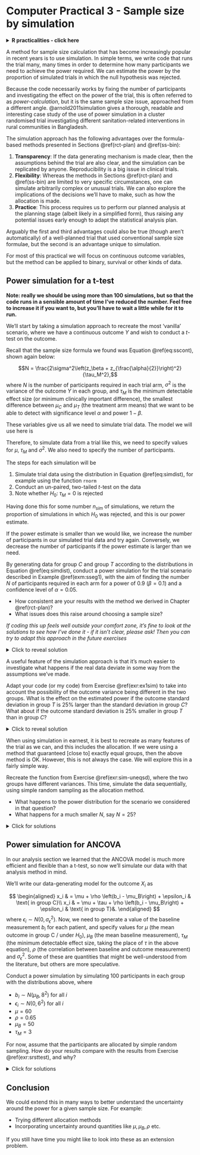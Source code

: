 # Computer Practical 3 - Sample size by simulation {#cp3sim}

<details> <summary> **R practicalities - click here** </summary>  

There are many, many packages in R that implement methods for designing and analysing clinical trials (see a list at [CRAN task view](https://cran.r-project.org/web/views/ClinicalTrials.html)). We will look at some of these, and will also write our own code for some tasks. Remember that to install a package, you can do 

```r
install.packages("<packagename>")
```


If you have problems running R on your laptop, or on the university machines, the most foolproof way might be to use Github codespaces (thanks to Louis Aslett, who developed this for Data Science and Statistical Computing II). You may be familiar with this approach if you did Bayesian Computational Modelling III. 

An advantage of this is that you can open the same codespace (the same instance of R) from any computer, so if you plan to work on things (for example your summative assignment, which will involve some R) from more than one computer, this might be ideal.

This requires you to have a github account (you can sign up for free [here](https://github.com/)) and there is a short guide to creating a github account [here](https://eur01.safelinks.protection.outlook.com/?url=https%3A%2F%2Fwww.louisaslett.com%2FCourses%2FDSSC%2Fnotes%2Fgithub.html&data=05%7C02%7Cr.h.oughton%40durham.ac.uk%7Ccd09b90284364f8558ba08dc1ccf06f8%7C7250d88b4b684529be44d59a2d8a6f94%7C0%7C0%7C638416922691502641%7CUnknown%7CTWFpbGZsb3d8eyJWIjoiMC4wLjAwMDAiLCJQIjoiV2luMzIiLCJBTiI6Ik1haWwiLCJXVCI6Mn0%3D%7C3000%7C%7C%7C&sdata=f5gJFI3CJPOQ1P16l%2FIdhtIAgQul7s5BhIPwi4GAyLk%3D&reserved=0). 


[Direct link to codespace](https://eur01.safelinks.protection.outlook.com/?url=https%3A%2F%2Fcodespaces.new%2Flouisaslett%2Fdssc%3Fquickstart%3D1&data=05%7C02%7Cr.h.oughton%40durham.ac.uk%7Ccd09b90284364f8558ba08dc1ccf06f8%7C7250d88b4b684529be44d59a2d8a6f94%7C0%7C0%7C638416922691485947%7CUnknown%7CTWFpbGZsb3d8eyJWIjoiMC4wLjAwMDAiLCJQIjoiV2luMzIiLCJBTiI6Ik1haWwiLCJXVCI6Mn0%3D%7C3000%7C%7C%7C&sdata=Lsw6mz0L5G%2FvZoZN29D2FgOyOkPMNboJgXPJt7BMPk8%3D&reserved=0)

[Instructions for how to use codespace](https://eur01.safelinks.protection.outlook.com/?url=https%3A%2F%2Fwww.louisaslett.com%2FCourses%2FDSSC%2Fnotes%2Finstallr.html%23codespaces&data=05%7C02%7Cr.h.oughton%40durham.ac.uk%7Ccd09b90284364f8558ba08dc1ccf06f8%7C7250d88b4b684529be44d59a2d8a6f94%7C0%7C0%7C638416922691495230%7CUnknown%7CTWFpbGZsb3d8eyJWIjoiMC4wLjAwMDAiLCJQIjoiV2luMzIiLCJBTiI6Ik1haWwiLCJXVCI6Mn0%3D%7C3000%7C%7C%7C&sdata=hNtp7fT0qZWiQXRwEOUXbMvPWxy1jMtsCd9J7nXlAug%3D&reserved=0)

</details>

A method for sample size calculation that has become increasingly popular in recent years is to use simulation. In simple terms, we write code that runs the trial many, many times in order to determine how many participants we need to achieve the power required. We can estimate the power by the proportion of simulated trials in which the null hypothesis was rejected. 

Because the code necessarily works by fixing the number of participants and investigating the effect on the power of the trial, this is often referred to as *power-calculation*, but it is the same sample size issue, approached from a different angle. @arnold2011simulation gives a thorough, readable and interesting case study of the use of power simulation in a cluster randomised trial investigating different sanitation-related interventions in rural communities in Bangladesh.

The simulation approach has the following advantages over the formula-based methods presented in Sections \@ref(rct-plan) and \@ref(ss-bin):

  1. **Transparency**: If the data generating mechanism is made clear, then the assumptions behind the trial are also clear, and the simulation can be replicated by anyone. Reproducibility is a big issue in clinical trials.
  2. **Flexibility**: Whereas the methods in Sections \@ref(rct-plan) and \@ref(ss-bin) are limited to very specific circumstances, one can simulate arbitrarily complex or unusual trials. We can also explore the implications of the decisions we'll have to make, such as how the allocation is made.
  3. **Practice**: This process requires us to perform our planned analysis at the planning stage (albeit likely in a simplified form), thus raising any potential issues early enough to adapt the statistical analysis plan.
  
Arguably the first and third advantages could also be true (though aren't automatically) of a well-planned trial that used conventional sample size formulae, but the second is an advantage unique to simulation.

For most of this practical we will focus on continuous outcome variables, but the method can be applied to binary, survival or other kinds of data.


## Power simulation for a t-test

**Note: really we should be using more than 100 simulations, but so that the code runs in a sensible amount of time I've reduced the number. Feel free to increase it if you want to, but you'll have to wait a little while for it to run.**


We'll start by taking a simulation approach to recreate the most 'vanilla' scenario, where we have a continuous outcome $Y$ and wish to conduct a $t$-test on the outcome.

Recall that the sample size formula we found was Equation \@ref(eq:sscont), shown again below:

$$N = \frac{2\sigma^2\left(z_\beta + z_{\frac{\alpha}{2}}\right)^2}{\tau_M^2},$$
where $N$ is the number of participants required in each trial arm, $\sigma^2$ is the variance of the outcome $Y$ in each group, and $\tau_M$ is the minimum detectable effect size (or minimum clinically important difference), the smallest difference between $\mu_C$ and $\mu_T$ (the treatment arm means) that we want to be able to detect with significance level $\alpha$ and power $1-\beta$.

These variables give us all we need to simulate trial data. The model we will use here is 

\begin{equation}
Y_i= \sim 
\begin{cases}
N\left(\mu,\;\sigma^2\right)&\;\text{ if participant }i\text{ is in group }C\\
N\left(\mu + \tau_M,\;\sigma^2\right)&\;\text{ if participant }i\text{ is in group }T.
\end{cases}
(\#eq:simdist)
\end{equation}

Therefore, to simulate data from a trial like this, we need to specify values for $\mu,\;\tau_M$ and $\sigma^2$. We also need to specify the number of participants.

The steps for each simulation will be 

  1. Simulate trial data using the distribution in Equation \@ref(eq:simdist), for example using the function `rnorm`
  2. Conduct an un-paired, two-tailed $t$-test on the data
  3. Note whether $H_0:\;\tau_M=0$ is rejected
  
Having done this for some number $n_{sim}$ of simulations, we return the proportion of simulations in which $H_0$ was rejected, and this is our power estimate.

If the power estimate is smaller than we would like, we increase the number of participants in our simulated trial data and try again. Conversely, we decrease the number of participants if the power estimate is larger than we need.

:::{.exercise #ex1sim}
By generating data for group $C$ and group $T$ according to the distributions in Equation \@ref(eq:simdist), conduct a power simulation for the trial scenario described in Example \@ref(exm:sseg1), with the aim of finding the number $N$ of participants required in each arm for a power of 0.9 ($\beta=0.1$) and a confidence level of $\alpha=0.05$. 

  * How consistent are your results with the method we derived in Chapter \@ref(rct-plan)? 
  * What issues does this raise around choosing a sample size?

*If coding this up feels well outside your comfort zone, it's fine to look at the solutions to see how I've done it - if it isn't clear, please ask! Then you can try to adapt this approach in the future exercises*
:::

<details> <summary> Click to reveal solution </summary>

:::{.solution}
The sensible first thing to do is to write a function that does this for general $n_{sim},\,N,\,\mu,\,\sigma^2$ and $\tau_M$. The very simplest way would be the following, where we generate $N$ participants per arm, and their data.

```r
ttest_sim = function(
    nsim,  # the number of simulations to use
    N,     # number of participants per trial arm
    mu,    # mean outcome (for group C / under H0)
    tm,    # minimum detectable effect size
    sd     # sd of outcome
){
  H0_reject_vec = rep(NA, nsim) # to store 1 if H0 rejected, 0 if fail to reject H0
  for (i in 1:nsim){
    out_groupC = rnorm(N, mean=mu, sd=sd)
    out_groupT = rnorm(N, mean=mu + tm, sd=sd)
    ttest = t.test(
      out_groupC, out_groupT, 
      alternative = "two.sided", 
      var.equal = T, conf.level = 0.95)
    H0_reject_vec[i] = ifelse(ttest$p.value<0.05, 1, 0)
  }
  
  power.est = mean(H0_reject_vec)
  power.est
}
```

For a sanity check, we can put in the number we got from the equation in Section \@ref(rct-plan). To generate the data we need to specify a mean $\mu$, but it doesn't matter what it is (in this formulation at least!), so the number below is arbitrary.

```r
ttest_sim(nsim=100, N=113, mu=5, tm=3, sd=8)
```
and this is close to what we expect from the formula approach. 
To see how consistent this result is, we can see what happens over many sets of simulations

```r
sim_vec1 = rep(NA, 100)
for (i in 1:100){
  sim_vec1[i] = ttest_sim(nsim=100, N=113, mu=5, tm=3, sd=8)
}
require(ggplot2)
ggplot(mapping = aes(sim_vec1)) + geom_histogram(bins=10)
```

So although the mean power is around 0.8, as we expect, there is some variation. 

To achieve $1-\beta=0.9$ we need to increase $N$. It turns out that around 155 participants in each arm gives a mean power of around 0.9. 

```r
sim_vec2 = rep(NA, 100)
for (i in 1:100){
  sim_vec2[i] = ttest_sim(nsim=100, N=155, mu=5, tm=3, sd=8)
}
ggplot(mapping = aes(sim_vec2)) + geom_histogram(bins=10)
```

It is sensible to choose a number such that we are sufficiently confident of our study having the power we require. We may for example choose $N$ so that the estimated power is at least 0.9 in some high proportion (say 90%) of the simulations.
:::

</details>

A useful feature of the simulation approach is that it's much easier to investigate what happens if the real data deviate in some way from the assumptions we've made. 

:::{.exercise #sim-uneqsd}
Adapt your code (or my code) from Exercise \@ref(exr:ex1sim) to take into account the possibility of the outcome variance being different in the two groups. What is the effect on the estimated power if the outcome standard deviation in group $T$ is 25% larger than the standard deviation in group $C$? What about if the outcome standard deviation is $25\%$ smaller in group $T$ than in group $C$?
:::

<details> <summary> Click to reveal solution </summary>

:::{.solution}

The change we need to make is to include a variance parameter for each group, rather than a common one. Note that we aren't changing the `t.test` function to use unequal variances, as it is common practice to keep assuming equal variances, and actually these variances still aren't *that* different.

```r
ttest_sim2 = function(
    nsim,  # the number of simulations to use
    N,     # number of participants per trial arm
    mu,    # mean outcome (for group C / under H0)
    tm,    # minimum detectable effect size
    sdC,   # sd of outcome in group C
    sdT    # sd of outcome in group T
){
  H0_reject_vec = rep(NA, nsim) # to store 1 if H0 rejected, 0 if fail to reject H0
  for (i in 1:nsim){
    out_groupC = rnorm(N, mean=mu, sd=sdC)
    out_groupT = rnorm(N, mean=mu + tm, sd=sdT)
    ttest = t.test(
      out_groupC, out_groupT, 
      alternative = "two.sided", 
      var.equal = T, conf.level = 0.95)
    H0_reject_vec[i] = ifelse(ttest$p.value<0.05, 1, 0)
  }
  
  power.est = mean(H0_reject_vec)
  power.est
}
```

If the variances are equal, this gives the same as before (approximately)

```r
ttest_sim2(nsim=100, N=155, mu=5, tm=3, sdC=8, sdT=8)
```

However, if we increase the outcome variance in group $T$ by 25%, things change:

```r
ttest_sim2(nsim=100, N=155, mu=5, tm=3, sdC=8, sdT=10)
```


```r
sim_vec3 = rep(NA, 100)
for (i in 1:100){
  sim_vec3[i] = ttest_sim2(nsim=100, N=155, mu=5, tm=3, sdC=8, sdT=10)
}
ggplot(mapping = aes(sim_vec3)) + geom_histogram(bins=10)
```

By contrast, if the outcome variance is lower (this is much less likely) then the power will be higher than calculated:

```r
sim_vec4 = rep(NA, 100)
for (i in 1:100){
  sim_vec4[i] = ttest_sim2(nsim=100, N=155, mu=5, tm=3, sdC=8, sdT=6)
}
ggplot(mapping = aes(sim_vec4)) + geom_histogram(bins=10)
```

:::

</details>

When using simulation in earnest, it is best to recreate as many features of the trial as we can, and this includes the allocation. If we were using a method that guaranteed [close to] exactly equal groups, then the above method is OK. However, this is not always the case. We will explore this in a fairly simple way.

:::{.exercise #srsttest}
Recreate the function from Exercise \@ref(exr:sim-uneqsd), where the two groups have different variances. This time, simulate the data sequentially, using simple random sampling as the allocation method. 

  * What happens to the power distribution for the scenario we considered in that question?
  * What happens for a much smaller $N$, say $N=25$?
:::

<details> <summary> Click for solutions </summary>

:::{.solution}

For this method, we work through all $2N$ participants sequentially, allocating them with equal probability to group $C$ or $T$. For readability, in these solutions the simulation of one trial is written as its own function, which is then implemented `nsim` times.

```r

one_trial_srs = function(
    N,     # number of participants per trial arm
    mu,    # mean outcome (for group C / under H0)
    tm,    # minimum detectable effect size
    sdC,   # sd of outcome in group C
    sdT    # sd of outcome in group T
){
  ## Create empty vectors to contain output for groups C and T
  outC = integer()
  outT = integer()
  
  for (i in 1:(2*N)){
    # allocate using SRS
    arm = sample(c("C", "T"), size=1)
    # generate outcome according to groups' distributions
    if (arm == "C"){
      outi = rnorm(1, mean=mu, sd=sdC)
      outC = c(outC, outi)
    } else if (arm == "T"){
      outi = rnorm(1, mean=mu+tm, sd=sdT)
      outT = c(outT, outi)
    }
  }
  # conduct t-test for this trial
  t.test(x=outC, y=outT, 
         alternative = "two.sided", paired=F, 
         var.equal=T, conf.level=0.95)
}

ttest_sim_srs = function(
    nsim,  # the number of simulations to use
    N,     # number of participants per trial arm
    mu,    # mean outcome (for group C / under H0)
    tm,    # minimum detectable effect size
    sdC,   # sd of outcome in group C
    sdT    # sd of outcome in group T
){
  H0_reject_vec = rep(NA, nsim) # to store 1 if H0 rejected, 0 if fail to reject H0
  
  for (i in 1:nsim){
    trial_i = one_trial_srs(N, mu, tm, sdC, sdT)
    H0_reject_vec[i] = ifelse(trial_i$p.value<0.05, 1, 0)
  }
  
  power.est = mean(H0_reject_vec)
  power.est
}

ttest_sim_srs(nsim=100, N=155, mu=5, tm=3, sdC=8, sdT=10)
```

To see the distribution for many simulations, we can do

```r
sim_vec5 = rep(NA, 100)
for (i in 1:100){
  sim_vec5[i] = ttest_sim_srs(nsim=100, N=155, mu=5, tm=3, sdC=8, sdT=10)
}
ggplot(mapping = aes(sim_vec5)) + geom_histogram(bins=10)
```

and we see that the spread is much higher than when we had two exactly equal groups, as in Figure \@ref(fig:sim2n).

If $N$ is smaller, the variance in the power estimates will be higher, because the potential for imbalance will be greater.

:::

</details>

## Power simulation for ANCOVA

In our analysis section we learned that the ANCOVA model is much more efficient and flexible than a t-test, so now we'll simulate our data with that analysis method in mind.

We'll write our data-generating model for the outcome $X_i$ as 

$$
\begin{aligned}
x_i & = \mu + \rho \left(b_i - \mu_B\right) + \epsilon_i & \text{ in group C}\\
x_i & = \mu + \tau + \rho \left(b_i - \mu_B\right) + \epsilon_i & \text{ in group T}&.
\end{aligned}
$$
where $\epsilon_i\sim N\left(0,\,\sigma^2_{\epsilon}\right)$. Now, we need to generate a value of the baseline measurement $b_i$ for each patient, and specify values for $\mu$ (the mean outcome in group C / under $H_0$), $\mu_B$ (the mean baseline measurement), $\tau_M$ (the minimum detectable effect size, taking the place of $\tau$ in the above equation), $\rho$ (the correlation between baseline and outcome measurement) and $\sigma^2_{\epsilon}$. Some of these are quantities that might be well-understood from the literature, but others are more speculative.

:::{.exercise #srsancova}
Conduct a power simulation by simulating 100 participants in each group with the distributions above, where

  * $b_i\sim N\left(\mu_B,\,8^2\right)$ for all $i$
  * $\epsilon_i\sim N\left(0,\,6^2\right)$ for all $i$
  * $\mu = 60$
  * $\rho = 0.65$
  * $\mu_B = 50$
  * $\tau_M = 3$
  
For now, assume that the participants are allocated by simple random sampling. How do your results compare with the results from Exercise \@ref(exr:srsttest), and why?
:::

<details><summary> Click for solutions </summary>

:::{.solution}

Now that we have a baseline variable to keep track of, we should create a data frame of participants as we generate them.

```r
## Function to simulate one trial (with ANCOVA analysis)
ancova_trial_srs = function(
    N,       # Number of participants per group
    mu_B,    # baseline mean
    mu,      # outcome mean (control group / H_0)
    rho,     # correlation between baseline and outcome
    tm,      # minimum detectable effect size
    sd_eps,  # SD of error
    sd_B     # SD of baseline measurement
){
  ## Empty data frame for trial data
  trial_mat = matrix(NA, ncol=3, nrow=2*N)
  trial_df = data.frame(trial_mat)
  names(trial_df) = c("baseline", "arm", "outcome")
  
  for (i in 1:(2*N)){
    bas_i = rnorm(1, mean=mu_B, sd=sd_B)
    trial_df$baseline[i] = bas_i
    alloc_i = sample(c("C", "T"), 1) # Using SRS in this function
    trial_df$arm[i] = alloc_i
    eps_i = rnorm(1, mean=0, sd=sd_eps)
    if(alloc_i == "C"){
      out_i = mu + rho*(bas_i - mu_B) + eps_i
    } else if (alloc_i == "T"){
      out_i = mu + tm + rho*(bas_i - mu_B) + eps_i
    }
    trial_df$outcome[i] = out_i
  }
  model.fit = lm(outcome ~ baseline + arm, data=trial_df)
  summary(model.fit)
}

## Function to simulate many trials (with ANCOVA analysis)

ancova_sim_srs = function(
    nsim,  # the number of simulations to use
    N,       # Number of participants per group
    mu_B,    # baseline mean
    mu,      # outcome mean (control group / H_0)
    rho,     # correlation between baseline and outcome
    tm,      # minimum detectable effect size
    sd_eps,  # SD of error
    sd_B     # SD of baseline measurement
){
  H0_reject_vec = rep(NA, nsim) # to store 1 if H0 rejected, 0 if fail to reject H0
  
  for (i in 1:nsim){
    trial_i = ancova_trial_srs(N, mu_B, mu, rho, tm, sd_eps, sd_B)
    H0_reject_vec[i] = ifelse(trial_i$coefficients[3,4]<0.05, 1, 0)
  }
  
  power.est = mean(H0_reject_vec)
  power.est
}


```


```r
sim_vec6 = rep(NA, 100)
for (i in 1:100){
  sim_vec6[i] = ancova_sim_srs(nsim=100, N=90, mu_B=50, mu=60, 
                                  rho=0.65, tm=3, sd_eps=6, sd_B = 8)
}
ggplot(mapping = aes(sim_vec6)) + geom_histogram(bins=10)
```

The power is much higher than for our t-test simulation with $N=100$. This is because the variance of the treatment effect estimate is lower for ANCOVA for the t-test (by a factor of $1-\rho^2$), as we saw in Section \@ref(ancova-var).

:::

</details>


## Conclusion

We could extend this in many ways to better understand the uncertainty around the power for a given sample size. For example:

  * Trying different allocation methods
  * Incorporating uncertainty around quantities like $\mu,\,\mu_B,\,\rho$ etc.
  
If you still have time you might like to look into these as an extension problem.
